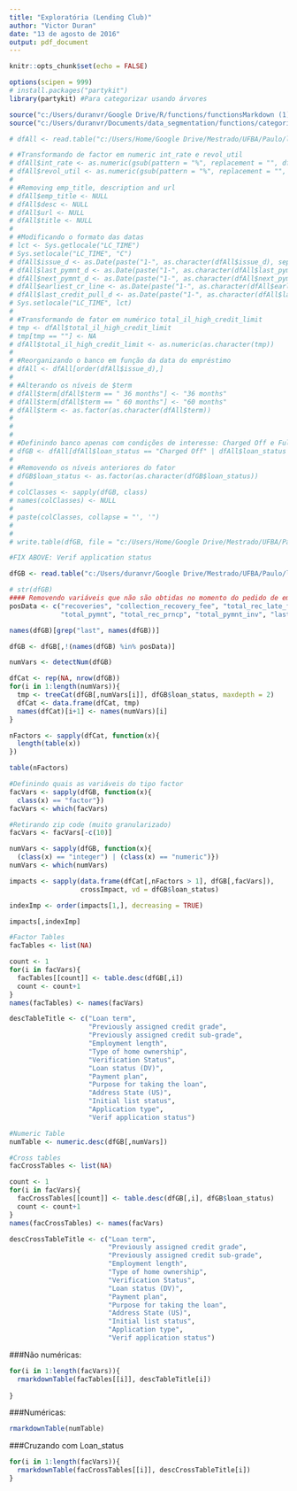 ```yaml
---
title: "Exploratória (Lending Club)"
author: "Victor Duran"
date: "13 de agosto de 2016"
output: pdf_document
---
```


```r

knitr::opts_chunk$set(echo = FALSE)

options(scipen = 999)
# install.packages("partykit")
library(partykit) #Para categorizar usando árvores

source("c:/Users/duranvr/Google Drive/R/functions/functionsMarkdown (1).R", encoding = "UTF-8")
source("c:/Users/duranvr/Documents/data_segmentation/functions/categorize_impact.R", encoding = "UTF-8")
```


```r

# dfAll <- read.table("c:/Users/Home/Google Drive/Mestrado/UFBA/Paulo/lending club data/loanAll.csv", header = TRUE, sep = ";", encoding = "UTF-8")

# #Transformando de factor em numeric int_rate e revol_util
# dfAll$int_rate <- as.numeric(gsub(pattern = "%", replacement = "", dfAll$int_rate))
# dfAll$revol_util <- as.numeric(gsub(pattern = "%", replacement = "", dfAll$revol_util))
# 
# #Removing emp_title, description and url
# dfAll$emp_title <- NULL
# dfAll$desc <- NULL
# dfAll$url <- NULL
# dfAll$title <- NULL
# 
# #Modificando o formato das datas
# lct <- Sys.getlocale("LC_TIME")
# Sys.setlocale("LC_TIME", "C")
# dfAll$issue_d <- as.Date(paste("1-", as.character(dfAll$issue_d), sep = ""), format = "%d-%b-%Y")
# dfAll$last_pymnt_d <- as.Date(paste("1-", as.character(dfAll$last_pymnt_d), sep = ""), format = "%d-%b-%Y")
# dfAll$next_pymnt_d <- as.Date(paste("1-", as.character(dfAll$next_pymnt_d), sep = ""), format = "%d-%b-%Y")
# dfAll$earliest_cr_line <- as.Date(paste("1-", as.character(dfAll$earliest_cr_line), sep = ""), format = "%d-%b-%Y")
# dfAll$last_credit_pull_d <- as.Date(paste("1-", as.character(dfAll$last_credit_pull_d), sep = ""), format = "%d-%b-%Y")
# Sys.setlocale("LC_TIME", lct)
# 
# #Transformando de fator em numérico total_il_high_credit_limit
# tmp <- dfAll$total_il_high_credit_limit
# tmp[tmp == ""] <- NA
# dfAll$total_il_high_credit_limit <- as.numeric(as.character(tmp))
# 
# #Reorganizando o banco em função da data do empréstimo
# dfAll <- dfAll[order(dfAll$issue_d),]
# 
# #Alterando os níveis de $term
# dfAll$term[dfAll$term == " 36 months"] <- "36 months"
# dfAll$term[dfAll$term == " 60 months"] <- "60 months"
# dfAll$term <- as.factor(as.character(dfAll$term))
# 
# 
# 
# #Definindo banco apenas com condições de interesse: Charged Off e Fully Paid
# dfGB <- dfAll[dfAll$loan_status == "Charged Off" | dfAll$loan_status == "Fully Paid",]
# 
# #Removendo os níveis anteriores do fator
# dfGB$loan_status <- as.factor(as.character(dfGB$loan_status))
# 
# colClasses <- sapply(dfGB, class)
# names(colClasses) <- NULL
# 
# paste(colClasses, collapse = "', '")
# 
# 
# write.table(dfGB, file = "c:/Users/Home/Google Drive/Mestrado/UFBA/Paulo/lending club data/dfGB.csv", sep = ";", row.names = FALSE, dec = ".", qmethod = "double")

#FIX ABOVE: Verif application status

dfGB <- read.table("c:/Users/duranvr/Google Drive/Mestrado/UFBA/Paulo/lending club data/dfGB.csv", header = TRUE, sep = ";", encoding = "UTF-8", colClasses = c('integer', 'integer', 'integer', 'integer', 'numeric', 'factor', 'numeric', 'numeric', 'factor', 'factor', 'factor', 'factor', 'numeric', 'factor', 'Date', 'factor', 'factor', 'factor', 'factor', 'factor', 'numeric', 'integer', 'Date', 'integer', 'integer', 'integer', 'integer', 'integer', 'integer', 'numeric', 'integer', 'factor', 'numeric', 'numeric', 'numeric', 'numeric', 'numeric', 'numeric', 'numeric', 'numeric', 'numeric', 'Date', 'numeric', 'Date', 'Date', 'integer', 'integer', 'integer', 'factor', 'numeric', 'numeric', 'factor', 'integer', 'integer', 'integer', 'integer', 'integer', 'integer', 'integer', 'integer', 'integer', 'numeric', 'integer', 'integer', 'integer', 'numeric', 'integer', 'integer', 'integer', 'integer', 'integer', 'integer', 'integer', 'numeric', 'integer', 'integer', 'integer', 'integer', 'integer', 'integer', 'integer', 'integer', 'integer', 'integer', 'integer', 'integer', 'integer', 'integer', 'integer', 'integer', 'integer', 'integer', 'integer', 'integer', 'integer', 'integer', 'integer', 'integer', 'integer', 'numeric', 'numeric', 'integer', 'integer', 'integer', 'integer', 'integer', 'numeric'))

# str(dfGB)
#### Removendo variáveis que não são obtidas no momento do pedido de empréstimo ####
posData <- c("recoveries", "collection_recovery_fee", "total_rec_late_fee",
             "total_pymnt", "total_rec_prncp", "total_pymnt_inv", "last_pymnt_amnt")

names(dfGB)[grep("last", names(dfGB))]

dfGB <- dfGB[,!(names(dfGB) %in% posData)]

```

```r

numVars <- detectNum(dfGB)

dfCat <- rep(NA, nrow(dfGB))
for(i in 1:length(numVars)){
  tmp <- treeCat(dfGB[,numVars[i]], dfGB$loan_status, maxdepth = 2)
  dfCat <- data.frame(dfCat, tmp)
  names(dfCat)[i+1] <- names(numVars)[i]
}

nFactors <- sapply(dfCat, function(x){
  length(table(x))
})

table(nFactors)

```

```r

#Definindo quais as variáveis do tipo factor
facVars <- sapply(dfGB, function(x){
  class(x) == "factor"})
facVars <- which(facVars)

#Retirando zip code (muito granularizado)
facVars <- facVars[-c(10)]

numVars <- sapply(dfGB, function(x){
  (class(x) == "integer") | (class(x) == "numeric")})
numVars <- which(numVars)

```


```r

impacts <- sapply(data.frame(dfCat[,nFactors > 1], dfGB[,facVars]), 
                  crossImpact, vd = dfGB$loan_status)

indexImp <- order(impacts[1,], decreasing = TRUE)

impacts[,indexImp]


```

```r
#Factor Tables
facTables <- list(NA)

count <- 1
for(i in facVars){
  facTables[[count]] <- table.desc(dfGB[,i])
  count <- count+1
}
names(facTables) <- names(facVars)

descTableTitle <- c("Loan term",
                    "Previously assigned credit grade",
                    "Previously assigned credit sub-grade",
                    "Employment length",
                    "Type of home ownership",
                    "Verification Status",
                    "Loan status (DV)",
                    "Payment plan",
                    "Purpose for taking the loan",
                    "Address State (US)",
                    "Initial list status",
                    "Application type",
                    "Verif application status")

#Numeric Table
numTable <- numeric.desc(dfGB[,numVars])

#Cross tables
facCrossTables <- list(NA)

count <- 1
for(i in facVars){
  facCrossTables[[count]] <- table.desc(dfGB[,i], dfGB$loan_status)
  count <- count+1
}
names(facCrossTables) <- names(facVars)

descCrossTableTitle <- c("Loan term",
                         "Previously assigned credit grade",
                         "Previously assigned credit sub-grade",
                         "Employment length",
                         "Type of home ownership",
                         "Verification Status",
                         "Loan status (DV)",
                         "Payment plan",
                         "Purpose for taking the loan",
                         "Address State (US)",
                         "Initial list status",
                         "Application type",
                         "Verif application status")

```

###Não numéricas:


```r

for(i in 1:length(facVars)){
  rmarkdownTable(facTables[[i]], descTableTitle[i])
  
}

```


###Numéricas:
```r

rmarkdownTable(numTable)

```


###Cruzando com Loan_status

```r

for(i in 1:length(facVars)){
  rmarkdownTable(facCrossTables[[i]], descCrossTableTitle[i])
}


```

